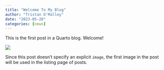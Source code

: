 ```yaml
---
title: "Welcome To My Blog"
author: "Tristan O'Malley"
date: "2023-05-20"
categories: [news]
---
```


This is the first post in a Quarto blog. Welcome!

![](thumbnail.jpg)

Since this post doesn't specify an explicit `image`, the first image in the post will be used in the listing page of posts.
